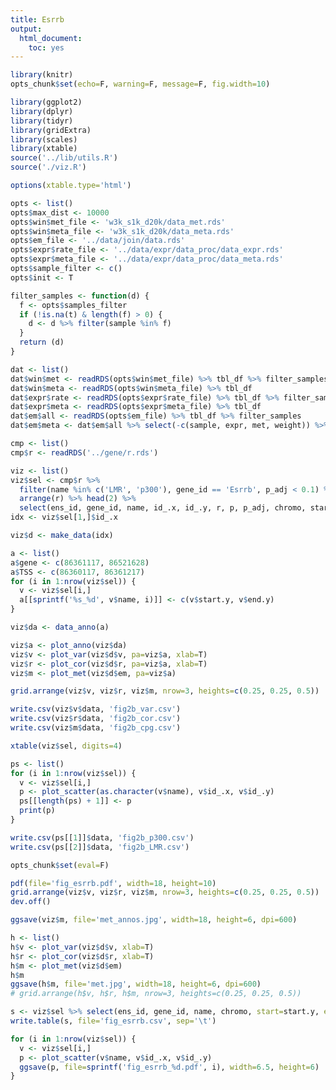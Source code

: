 ```yaml
---
title: Esrrb
output:
  html_document:
    toc: yes
---
```


```r
library(knitr)
opts_chunk$set(echo=F, warning=F, message=F, fig.width=10)
```

```r
library(ggplot2)
library(dplyr)
library(tidyr)
library(gridExtra)
library(scales)
library(xtable)
source('../lib/utils.R')
source('./viz.R')
```

```r
options(xtable.type='html')
```

```r
opts <- list()
opts$max_dist <- 10000
opts$win$met_file <- 'w3k_s1k_d20k/data_met.rds'
opts$win$meta_file <- 'w3k_s1k_d20k/data_meta.rds'
opts$em_file <- '../data/join/data.rds'
opts$expr$rate_file <- '../data/expr/data_proc/data_expr.rds'
opts$expr$meta_file <- '../data/expr/data_proc/data_meta.rds'
opts$sample_filter <- c()
opts$init <- T
```

```r
filter_samples <- function(d) {
  f <- opts$samples_filter
  if (!is.na(t) & length(f) > 0) {
    d <- d %>% filter(sample %in% f)
  }
  return (d)
}

dat <- list()
dat$win$met <- readRDS(opts$win$met_file) %>% tbl_df %>% filter_samples
dat$win$meta <- readRDS(opts$win$meta_file) %>% tbl_df
dat$expr$rate <- readRDS(opts$expr$rate_file) %>% tbl_df %>% filter_samples
dat$expr$meta <- readRDS(opts$expr$meta_file) %>% tbl_df
dat$em$all <- readRDS(opts$em_file) %>% tbl_df %>% filter_samples
dat$em$meta <- dat$em$all %>% select(-c(sample, expr, met, weight)) %>% distinct
```

```r
cmp <- list()
cmp$r <- readRDS('../gene/r.rds')
```

```r
viz <- list()
viz$sel <- cmp$r %>%
  filter(name %in% c('LMR', 'p300'), gene_id == 'Esrrb', p_adj < 0.1) %>%
  arrange(r) %>% head(2) %>%
  select(ens_id, gene_id, name, id_.x, id_.y, r, p, p_adj, chromo, start.x, end.x, start.y, end.y)
idx <- viz$sel[1,]$id_.x
```

```r
viz$d <- make_data(idx)
```

```r
a <- list()
a$gene <- c(86361117, 86521628)
a$TSS <- c(86360117, 86361217)
for (i in 1:nrow(viz$sel)) {
  v <- viz$sel[i,]
  a[[sprintf('%s_%d', v$name, i)]] <- c(v$start.y, v$end.y)
}

viz$da <- data_anno(a)

viz$a <- plot_anno(viz$da)
viz$v <- plot_var(viz$d$v, pa=viz$a, xlab=T)
viz$r <- plot_cor(viz$d$r, pa=viz$a, xlab=T)
viz$m <- plot_met(viz$d$em, pa=viz$a)
```

```r
grid.arrange(viz$v, viz$r, viz$m, nrow=3, heights=c(0.25, 0.25, 0.5))
```

```r
write.csv(viz$v$data, 'fig2b_var.csv')
write.csv(viz$r$data, 'fig2b_cor.csv')
write.csv(viz$m$data, 'fig2b_cpg.csv')
```

```r
xtable(viz$sel, digits=4)
```

```r
ps <- list()
for (i in 1:nrow(viz$sel)) {
  v <- viz$sel[i,]
  p <- plot_scatter(as.character(v$name), v$id_.x, v$id_.y)
  ps[[length(ps) + 1]] <- p
  print(p)
}
```

```r
write.csv(ps[[1]]$data, 'fig2b_p300.csv')
write.csv(ps[[2]]$data, 'fig2b_LMR.csv')
```


```r
opts_chunk$set(eval=F)
```

```r
pdf(file='fig_esrrb.pdf', width=18, height=10)
grid.arrange(viz$v, viz$r, viz$m, nrow=3, heights=c(0.25, 0.25, 0.5))
dev.off()
```

```r
ggsave(viz$m, file='met_annos.jpg', width=18, height=6, dpi=600)

h <- list()
h$v <- plot_var(viz$d$v, xlab=T)
h$r <- plot_cor(viz$d$r, xlab=T)
h$m <- plot_met(viz$d$em)
h$m
ggsave(h$m, file='met.jpg', width=18, height=6, dpi=600)
# grid.arrange(h$v, h$r, h$m, nrow=3, heights=c(0.25, 0.25, 0.5))
```



```r
s <- viz$sel %>% select(ens_id, gene_id, name, chromo, start=start.y, end=end.y, r, p_value=p_adj)
write.table(s, file='fig_esrrb.csv', sep='\t')
```

```r
for (i in 1:nrow(viz$sel)) {
  v <- viz$sel[i,]
  p <- plot_scatter(v$name, v$id_.x, v$id_.y)
  ggsave(p, file=sprintf('fig_esrrb_%d.pdf', i), width=6.5, height=6)
}
```
